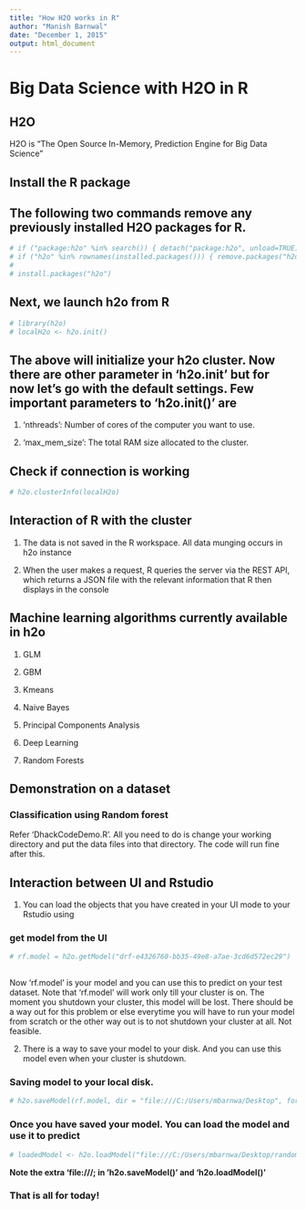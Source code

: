 ```yaml
---
title: "How H2O works in R"
author: "Manish Barnwal"
date: "December 1, 2015"
output: html_document
---
```



# Big Data Science with H2O in R

## H2O
H2O is "The Open Source In-Memory, Prediction Engine for Big Data Science"

## Install the R package

## The following two commands remove any previously installed H2O packages for R.
```r
# if ("package:h2o" %in% search()) { detach("package:h2o", unload=TRUE) }
# if ("h2o" %in% rownames(installed.packages())) { remove.packages("h2o") }
#  
# install.packages("h2o")
```

## Next, we launch h2o from R
```r
# library(h2o)
# localH2o <- h2o.init()

```
## The above will initialize your h2o cluster. Now there are other parameter in 'h2o.init' but for now let's go with the default settings. Few important parameters to 'h2o.init()' are
1. 'nthreads': Number of cores of the computer you want to use.

2. 'max_mem_size': The total RAM size allocated to the cluster. 

## Check if connection is working
```r
# h2o.clusterInfo(localH2o)
```

## Interaction of R with the cluster
1. The data is not saved in the R workspace. All data munging occurs in h2o instance

2. When the user makes a request, R queries the server via the REST API, which returns a JSON file with the relevant information that R then displays in the console


## Machine learning algorithms currently available in h2o
1. GLM 

2. GBM

3. Kmeans 

4. Naive Bayes

5. Principal Components Analysis

6. Deep Learning

7. Random Forests

## Demonstration on a dataset
### Classification using Random forest 
Refer 'DhackCodeDemo.R'. All you need to do is change your working directory and put the data files into that directory. The code will run fine after this.

## Interaction between UI and Rstudio

1. You can load the objects that you have created in your UI mode to your Rstudio using

### get model from the UI
```r
# rf.model = h2o.getModel("drf-e4326760-bb35-49e8-a7ae-3cd6d572ec29")
 
```

Now 'rf.model' is your model and you can use this to predict on your test dataset. Note that 'rf.model' will work only till your cluster is on. The moment you shutdown your cluster, this model will be lost. 
There should be a way out for this problem or else everytime you will have to run your model from scratch or the other way out is to not shutdown your cluster at all. Not feasible.

2. There is a way to save your model to your disk. And you can use this model even when your cluster is shutdown. 

### Saving model to your local disk. 
```r
# h2o.saveModel(rf.model, dir = "file:///C:/Users/mbarnwa/Desktop", force = T) 
```

### Once you have saved your model. You can load the model and use it to predict
```r
# loadedModel <- h2o.loadModel("file:///C:/Users/mbarnwa/Desktop/randomForestExample")

```

**Note the extra 'file:///; in 'h2o.saveModel()' and 'h2o.loadModel()'** 

### That is all for today!

